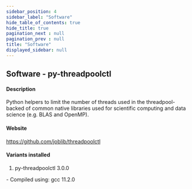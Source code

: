 ```yaml
---
sidebar_position: 4
sidebar_label: "Software"
hide_table_of_contents: true
hide_title: true
pagination_next : null
pagination_prev : null
title: "Software"
displayed_sidebar: null
---
```


## Software - py-threadpoolctl


#### Description
Python helpers to limit the number of threads used in the threadpool- backed of common native libraries used for scientific computing and data science (e.g. BLAS and OpenMP).

#### Website
https://github.com/joblib/threadpoolctl

#### Variants installed
1. py-threadpoolctl 3.0.0
<div class="ul-circle">
    - Compiled using: gcc 11.2.0
</div>

